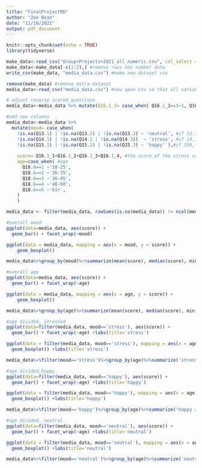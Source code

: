 ---
title: "FinalProjectRD"
author: "Zoe Bean"
date: "11/18/2021"
output: pdf_document
---

```{r setup, include=FALSE}
knitr::opts_chunk$set(echo = TRUE)
library(tidyverse)
```


```{r import}

make_data<-read_csv("Group+Projects+2021_all_numeric.csv", col_select = c(Q13.1,Q13.2,Q13.3,Q14.1,Q14.2,Q14.3,Q15.1,Q15.2,Q15.3,Q16.1_1,Q16.1_2,	Q16.1_3,Q16.1_4, Q18.6)) #selects only our question columns
make_data<-make_data[-c(1:2),] #remove rows not number data
write_csv(make_data, "media_data.csv") #make new dataset csv

remove(make_data) #remove extra dataset
media_data<-read_csv("media_data.csv") #now open csv so that all variables register as numbers and not characters

```

```{r newcolumn}
# adjust reverse scored questions
media_data<-media_data %>% mutate(Q16.1_2= case_when( Q16.1_2==5~1, Q16.1_2==4~2, Q16.1_2==2~4,Q16.1_2==3~3,  Q16.1_2==1~5), Q16.1_3= case_when( Q16.1_3==5~1, Q16.1_3==4~2,Q16.1_3==3~3, Q16.1_3==2~4, Q16.1_3==1~5))

#add new columns
media_data<-media_data %>% 
  mutate(mood= case_when( 
    !is.na(Q13.1) | !is.na(Q13.2) | !is.na(Q13.3) ~ 'neutral', #if 13.1, 13.2, 13.3 have answer post mood= neutral
    !is.na(Q14.1) | !is.na(Q14.2 | !is.na(Q14.3))  ~ 'stress', #if 14.1, 14.2, 14.3 have answer post mood= stress
    !is.na(Q15.1) | !is.na(Q15.2) | !is.na(Q15.3) ~ 'happy' ),#if 359, 360, 361 have answer post mood= happy
    
    score= Q16.1_1+Q16.1_2+Q16.1_3+Q16.1_4, #the score of the stress scale 
    age=case_when( #age
      Q18.6==1 ~'18-25',
      Q18.6==2 ~'26-35',
      Q18.6==3 ~'36-45',
      Q18.6==4 ~'46-60',
      Q18.6==5 ~'61+',
    )
    ) 

media_data <- filter(media_data, rowSums(is.na(media_data)) != ncol(media_data)) #removing the rows that are all NAs
```


```{r analysis}

#overall mood
ggplot(data=media_data, aes(score)) +
  geom_bar() + facet_wrap(~mood)

ggplot(data = media_data, mapping = aes(x = mood, y = score)) +
    geom_boxplot()

media_data%>%group_by(mood)%>%summarize(mean(score), median(score), min(score), max(score))

#overall age
ggplot(data=media_data, aes(score)) +
  geom_bar() + facet_wrap(~age)

ggplot(data = media_data, mapping = aes(x = age, y = score)) +
    geom_boxplot()

media_data%>%group_by(age)%>%summarize(mean(score), median(score), min(score), max(score))

#age divided, stressed
ggplot(data=filter(media_data, mood=='stress'), aes(score)) +
  geom_bar() + facet_wrap(~age) +labs(title='stress')

ggplot(data = filter(media_data, mood=='stress'), mapping = aes(x = age, y = score)) +
  geom_boxplot() +labs(title='stress')

media_data%>%filter(mood=='stress')%>%group_by(age)%>%summarize('stressed average score'=mean(score), median(score), min(score), max(score))

#age divided,happy
ggplot(data=filter(media_data, mood=='happy'), aes(score)) +
  geom_bar() + facet_wrap(~age) +labs(title='happy')

ggplot(data = filter(media_data, mood=='happy'), mapping = aes(x = age, y = score)) +
  geom_boxplot() +labs(title='happy')

media_data%>%filter(mood=='happy')%>%group_by(age)%>%summarize('happy average score'=mean(score), median(score), min(score), max(score))

#age divided, neutral
ggplot(data=filter(media_data, mood=='neutral'), aes(score)) +
  geom_bar() + facet_wrap(~age) +labs(title='neutral')

ggplot(data = filter(media_data, mood=='neutral'), mapping = aes(x = age, y = score)) +
  geom_boxplot() +labs(title='neutral')

media_data%>%filter(mood=='neutral')%>%group_by(age)%>%summarize('neutral average score'=mean(score), median(score), min(score), max(score))
```